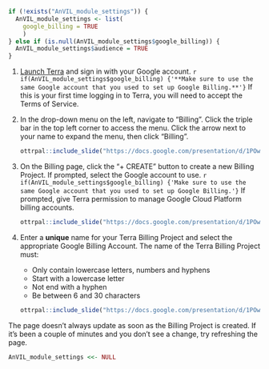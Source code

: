 ```r
if (!exists("AnVIL_module_settings")) {
  AnVIL_module_settings <- list(
    google_billing = TRUE
    )
} else if (is.null(AnVIL_module_settings$google_billing)) {
  AnVIL_module_settings$audience = TRUE
}
```

1. [Launch Terra](https://anvil.terra.bio/#workspaces) and sign in with your Google account.  `r if(AnVIL_module_settings$google_billing) {'**Make sure to use the same Google account that you used to set up Google Billing.**'}`  If this is your first time logging in to Terra, you will need to accept the Terms of Service.

1. In the drop-down menu on the left, navigate to "Billing". Click the triple bar in the top left corner to access the menu. Click the arrow next to your name to expand the menu, then click "Billing".

    ```r
ottrpal::include_slide("https://docs.google.com/presentation/d/1POwxqv4p6AfPHJlN9VNq0TaT44fA2RAFSpIERIMHdWU/edit#slide=id.g116f8d759be_0_2")
    ```

1. On the Billing page, click the "+ CREATE" button to create a new Billing Project. If prompted, select the Google account to use.  `r if(AnVIL_module_settings$google_billing) {'Make sure to use the same Google account that you used to set up Google Billing.'}` If prompted, give Terra permission to manage Google Cloud Platform billing accounts.

    ```r
ottrpal::include_slide("https://docs.google.com/presentation/d/1POwxqv4p6AfPHJlN9VNq0TaT44fA2RAFSpIERIMHdWU/edit#slide=id.g116f8d759be_0_149")
    ```

1. Enter a **unique** name for your Terra Billing Project and select the appropriate Google Billing Account. The name of the Terra Billing Project must:
    + Only contain lowercase letters, numbers and hyphens
    + Start with a lowercase letter
    + Not end with a hyphen
    + Be between 6 and 30 characters

    ```r
ottrpal::include_slide("https://docs.google.com/presentation/d/1POwxqv4p6AfPHJlN9VNq0TaT44fA2RAFSpIERIMHdWU/edit#slide=id.g116f8d759be_0_293")
    ```

The page doesn't always update as soon as the Billing Project is created.  If it's been a couple of minutes and you don't see a change, try refreshing the page.

```r
AnVIL_module_settings <<- NULL
```

